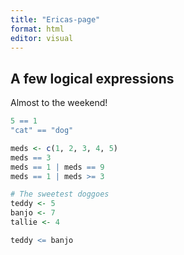 ```yaml
---
title: "Ericas-page"
format: html
editor: visual
---
```


## A few logical expressions

Almost to the weekend!

```r
5 == 1
"cat" == "dog"

meds <- c(1, 2, 3, 4, 5)
meds == 3
meds == 1 | meds == 9
meds == 1 | meds >= 3

# The sweetest doggoes
teddy <- 5
banjo <- 7
tallie <- 4

teddy <= banjo
```
